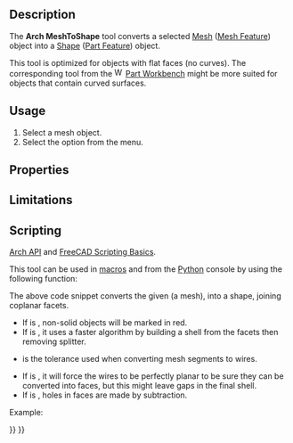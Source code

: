 <languages/>
<translate>

<!--T:11-->
{{Docnav
|[[Arch_SplitMesh|SplitMesh]]
|[[Arch_SelectNonSolidMeshes|SelectNonSolidMeshes]]
|[[BIM_Workbench|BIM]]
|IconL=Arch_SplitMesh.svg
|IconR=Arch_SelectNonSolidMeshes.svg
|IconC=Workbench_BIM.svg
}}

<!--T:20-->
{{VeryImportantMessage|THIS COMMAND IS PART OF THE INTEGRATED [[BIM_Workbench|BIM WORKBENCH]] IN V1.0<br>
This page has been updated for that version.}}

<!--T:1-->
{{GuiCommand
|Name=Arch MeshToShape
|MenuLocation=Utils → Mesh to Shape
|Workbenches=[[BIM_Workbench|BIM]]
|SeeAlso=[[Arch_SplitMesh|Arch SplitMesh]], [[Arch_RemoveShape|Arch RemoveShape]]
}}

==Description== <!--T:2-->

<!--T:3-->
The '''Arch MeshToShape''' tool converts a selected [[Mesh|Mesh]] ([[Mesh_Feature|Mesh Feature]]) object into a [[Shape|Shape]] ([[Part_Feature|Part Feature]]) object.

<!--T:17-->
This tool is optimized for objects with flat faces (no curves). The corresponding tool {{Button|[[File:Part_ShapeFromMesh.svg|16px]] [[Part_ShapeFromMesh|Part ShapeFromMesh]]}} from the [[Image:Workbench_Part.svg|16px]] [[Part_Workbench|Part Workbench]] might be more suited for objects that contain curved surfaces.

==Usage== <!--T:4-->

<!--T:5-->
# Select a mesh object.
# Select the {{MenuCommand|Utils → [[Image:Arch_MeshToShape.svg|16px]] Mesh to Shape}} option from the menu.

==Properties== <!--T:15-->

==Limitations== <!--T:16-->

==Scripting== <!--T:19-->

<!--T:6-->
{{Emphasis|See also:}} [[Arch_API|Arch API]] and [[FreeCAD_Scripting_Basics|FreeCAD Scripting Basics]].

<!--T:7-->
This tool can be used in [[Macros|macros]] and from the [[Python|Python]] console by using the following function:

</translate>
{{Code|code=
new_obj = meshToShape(obj, mark=True, fast=True, tol=0.001, flat=False, cut=True)
}}
<translate>

<!--T:8-->
The above code snippet converts the given {{incode|obj}} (a mesh), into a shape, joining coplanar facets.
* If {{incode|mark}} is {{incode|True}}, non-solid objects will be marked in red.
* If {{incode|fast}} is {{incode|True}}, it uses a faster algorithm by building a shell from the facets then removing splitter.
* {{incode|tol}} is the tolerance used when converting mesh segments to wires.
* If {{incode|flat}} is {{incode|True}}, it will force the wires to be perfectly planar to be sure they can be converted into faces, but this might leave gaps in the final shell.
* If {{incode|cut}} is {{incode|True}}, holes in faces are made by subtraction.

<!--T:18-->
Example:

</translate>
{{Code|code=
import Arch, Mesh, BuildRegularGeoms

Box = FreeCAD.ActiveDocument.addObject("Mesh::Cube", "Cube")
Box.Length = 1000
Box.Width = 2000
Box.Height = 1000
FreeCAD.ActiveDocument.recompute()

new_obj = Arch.meshToShape(Box)
}}
<translate>


<!--T:12-->
{{Docnav
|[[Arch_SplitMesh|SplitMesh]]
|[[Arch_SelectNonSolidMeshes|SelectNonSolidMeshes]]
|[[BIM_Workbench|BIM]]
|IconL=Arch_SplitMesh.svg
|IconR=Arch_SelectNonSolidMeshes.svg
|IconC=Workbench_BIM.svg
}}

</translate>
{{BIM_Tools_navi{{#translation:}}}}
{{Userdocnavi{{#translation:}}}}